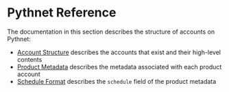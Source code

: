 # Pythnet Reference

The documentation in this section describes the structure of accounts on Pythnet:

- [Account Structure](/price-feeds/pythnet-reference/account-structure.mdx) describes the accounts that exist and their high-level contents
- [Product Metadata](/price-feeds/pythnet-reference/product-metadata.mdx) describes the metadata associated with each product account
- [Schedule Format](/price-feeds/pythnet-reference/schedule-format.mdx) describes the `schedule` field of the product metadata
